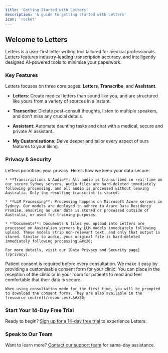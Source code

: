 ```yaml
---
title: 'Getting Started with Letters'
description: 'A guide to getting started with Letters'
icon: 'rocket'
---
```


## Welcome to Letters

Letters is a user-first letter writing tool tailored for medical professionals. Letters features industry-leading transcription accuracy, and intelligently designed AI-powered tools to minimise your paperwork.

### Key Features

Letters focuses on three core pages: **Letters**, **Transcribe**, and **Assistant**.

* **Letters**: Create medical letters than sound like you, and are structured like yours from a variety of sources in a instant.&#x20;

* **Transcribe**: Dictate post-consult thoughts, listen to multiple speakers, and don't miss any crucial details.

* **Assistant**: Automate daunting tasks and chat with a medical, secure and private AI assistant..

* **My Customisations**: Delve deeper and tailor every aspect of ours features to your liking.

### Privacy & Security

<AccordionGroup>
  <Accordion icon="shield" title="Privacy & Security Overview">
    Letters prioritises your privacy. Here’s how we keep your data secure:

    * **Transcriptions & Audio**: All audio is transcribed in real-time on our secure Sydney servers. Audio files are hard-deleted immediately following processing, and all audio is processed without leaving Australia. Only the resulting transcript is stored.

    * **LLM Processing**: Processing happens on Microsoft Azure servers in Sydney. Our models are deployed in adhere to Azure Data Residency Promise, ensuring no user data is stored or processed outside of Australia, or used for training purposes.

    * **Documents**: Documents & files you upload into Letters are processed on Australian servers by LLM models immediately following upload. These models strip non-relevant text, and only that output is stored. Similar to audio, your original file is hard-deleted immediately following processing.&#x20;

    For more details, visit our [Data Privacy and Security page](/privacy).
  </Accordion>

  <Accordion icon="person" title="Patient Consent">
    Patient consent is required before every consultation. We make it easy by providing a customisable consent form for your clinic. You can place in the reception of the clinic or in your room for patients to read and feel comfortable that their data is secure.

    When using consultation mode for the first time, you will be prompted to download the consent forms. They are also available in the [resource centre](/resources).&#x20;
  </Accordion>
</AccordionGroup>

### Start Your 14-Day Free Trial

Ready to begin? [Sign up for a 14-day free trial](my.letters.app) to experience Letters.

### Speak to Our Team

Want to learn more? [Contact our support team](mailto:support@letters.app) for same-day assistance.

<CardGroup>
  <Card title="Letters" icon="envelope" href="/letters/overview" />

  <Card title="Transcribe" icon="microphone" href="/transcribe/overview" />

  <Card title="Assistant" icon="message" href="/assistant/overview" />

  <Card title="Customise" icon="paintbrush" href="/customise/overview" />
</CardGroup>